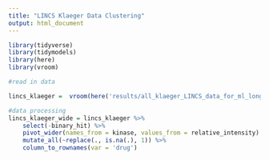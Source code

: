 ```yaml
---
title: "LINCS Klaeger Data Clustering"
output: html_document
---
```


```r
library(tidyverse)
library(tidymodels)
library(here)
library(vroom)
```

```r
#read in data 

lincs_klaeger =  vroom(here('results/all_klaeger_LINCS_data_for_ml_long.csv'))

```

```r
#data processing
lincs_klaeger_wide = lincs_klaeger %>% 
	select(-binary_hit) %>% 
	pivot_wider(names_from = kinase, values_from = relative_intensity) %>% 
	mutate_all(~replace(., is.na(.), 1)) %>% 
	column_to_rownames(var = 'drug')


	
```

